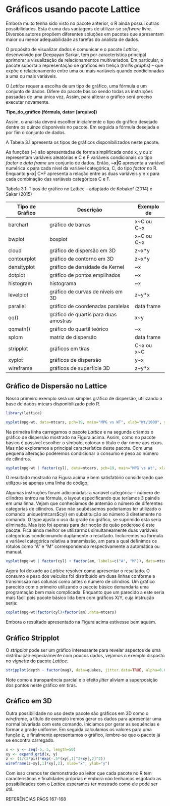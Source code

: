 # Gráficos usando pacote Lattice

Embora muito tenha sido visto no pacote anterior, o R ainda possui outras possibilidades. Esta é uma das vantagens de utilizar-se *software* livre. Diversos autores propõem diferentes soluções em pacotes que apresentam maior ou menor adequabilidade as tarefas do analista de dados.

O propósito de visualizar dados é comunicar e o pacote *Lattice*, desenvolvido por Deepayan Sarkar, tem por característica principal aprimorar a visualização de relacionamentos multivariados. Em particular, o pacote suporta a representação de gráficos em treliça (*trellis graphs*) – que expõe o relacionamento entre uma ou mais variáveis quando condicionadas a uma ou mais variáveis.

O *Lattice* requer a escolha de um tipo de gráfico, uma fórmula e um conjunto de dados. Difere do pacote básico sendo todas as instruções passadas de uma única vez. Assim, para alterar o gráfico será preciso executar novamente.

**Tipo_do_gráfico (fórmula, data= [arquivo])**

Assim, o analista deverá escolher inicialmente o tipo do gráfico desejado dentre os quinze disponíveis no pacote. Em seguida a fórmula desejada e por fim o conjunto de dados.

A Tabela 3.1 apresenta os tipos de gráficos disponibilizados neste pacote.

As funções (~) são apresentadas de forma simplificada onde x, y ou z representam variáveis aleatórias e C e F variáveis condicionais do tipo *factor* e *data frame* um conjunto de dados. Então, **~x|C** apresenta a variável numérica x para cada nível da variável categórica, C, do tipo *factor* no R. Enquanto **y~x**| C*F apresenta a relação entre as duas variáveis y e x para cada combinação das variáveis categóricas C e F.

Tabela 3.1: Tipos de gráfico no Lattice – adaptado de Kobakof (2014) e Sakar (2015)

Tipo de Gráfico | Descrição | Exemplo de 
----------- | ----------- | -----------
barchart | gráfico de barras | x~C ou C~x
bwplot | boxplot | x~C ou C~x
cloud | gráfico de dispersão em 3D | z~x*y|C
contourplot | gráfico de contorno em 3D | z~x*y
densityplot | gráfico de densidade de Kernel | ~x|C*F
dotplot | gráfico de pontos empilhados | ~x|C
histogram | histograma | ~x
levelplot | gráfico de curvas de níveis em 3D | z~y*x
parallel | gráfico de coordenadas paralelas | data frame
qq() | gráfico de quartis para duas amostras | x~y|C
qqmath() | gráfico do quartil teórico | ~x|C
splom | matriz de dispersão | data frame
stripplot | gráficos em tiras | C~x ou x~C
xyplot | gráficos de dispersão | y~x|C
wireframe | gráficos de superfície 3D | z~y*x

## Gráfico de Dispersão no Lattice

Nosso primeiro exemplo será um simples gráfico de dispersão, utilizando a base de dados mtcars disponibilizado pelo R.

```r
library(lattice)

xyplot(mpg~wt, data=mtcars, pch=19, main="MPG vs WT", xlab="Wt/1000", ylab="MPG")
```

Na primeira linha carregamos o pacote *Lattice* e na segunda criamos o gráfico de dispersão mostrado na Figura acima. Assim, como no pacote básico é possível escolher o símbolo, colocar o título e dar nome aos eixos. Mas não exploramos a principal característica deste pacote. Com uma pequena alteração poderemos condicionar o consumo e peso ao número de cilindros.

```r
xyplot(mpg~wt | factor(cyl), data=mtcars, pch=19, main="MPG vs Wt", xlab="Wt/1000", ylab="MPG", layout=c(3,1), type=c("p", "g"))
```

O resultado mostrado na Figura acima é bem satisfatório considerando que utilizou-se apenas uma linha de código.

Algumas instruções foram adicionadas: a variável categórica – número de cilindros entrou na fórmula, o layout especificando que teríamos 3 painéis em uma linha. Vejam que conhecíamos de antemão o número de diferentes categorias de cilindros. Caso não soubéssemos poderíamos ter utilizado o comando unique(mtcars$cyl) em substituição ao número 3 diretamente no comando. O type ajusta o uso da grade no gráfico, se suprimido esta seria eliminada.
Mas isto foi apenas para dar noção de quão poderoso é este pacote. Fica ainda melhor se utilizarmos simultaneamente duas variáveis categóricas condicionando duplamente o resultado. Incluiremos na fórmula a variável categórica relativa a transmissão, am para a qual definimos os rótulos como "A" e "M" correspondendo respectivamente a automática ou manual.

```r
xyplot(mpg~wt | factor(cyl) + factor(am, labels=c("A", "M")), data=mtcars, main="MPG vs Wt", xlab="Wt/1000", ylab="MPG", pch=19, type=c("p", "g"))
```

Agora foi deixado ao *Lattice* resolver como apresentar o resultado. O consumo e peso dos veículos foi distribuído em duas linhas conforme a transmissão nas colunas como antes o número de cilindros. Um gráfico parecido com o primeiro utilizando o pacote básico demandaria uma programação bem mais complicada. Enquanto que um parecido a este seria mais fácil pois pacote básico lida bem com gráficos X/Y, cuja instrução seria:

```r
coplot(mpg~wt|factor(cyl)+factor(am),data=mtcars) 
```

Embora o resultado apresentado na Figura acima estivesse bem aquém.

## Gráfico Stripplot

O *stripplot* pode ser um gráfico interessante para revelar aspectos de uma distribuição especialmente com poucos dados, vejamos o exemplo disposto no *vignette* do pacote *Lattice*.

```r
stripplot(depth ~ factor(mag), data=quakes, jitter.data=TRUE, alpha=0.6, main="Depth of earthquake epicenters by magnitude", xlab="Magnitude (Richter)", ylab="Depth (km)")
```

Note como a transparência parcial e o efeito *jitter* aliviam a superposição dos pontos neste gráfico em tiras.

## Gráfico em 3D

Outra possibilidade no uso deste pacote são gráficos em 3D como o *wireframe*, a título de exemplo iremos gerar os dados para apresentar uma normal bivariada com este comando. Iniciamos por gerar as sequências e formar a grade uniforme. Em seguida calculamos os valores para uma função z, e finalmente apresentamos o gráfico, lembre-se que o pacote já se encontra carregado.

```r
x <- y <- seq(-5, 5, length=50)
xy <- expand.grid(x, y)
z <- (1/(2*pi))*exp(-.5*(xy[,1]^2+xy[,2]^2))
wireframe(z~xy[,1]*xy[,2], xlab="x", ylab="y")
```

Com isso cremos ter demonstrado ao leitor que cada pacote no R tem características e finalidades próprias e embora não tenhamos esgotado as possibilidades com o *Lattice* esperamos ter mostrado como ele pode ser útil.

REFERÊNCIAS PÁGS 167-168